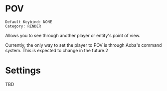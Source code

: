 # POV

```
Default Keybind: NONE
Category: RENDER
```

Allows you to see through another player or entity's point of view.

Currently, the only way to set the player to POV is through Aoba's command system. This is expected to change in the future.2

# Settings
TBD